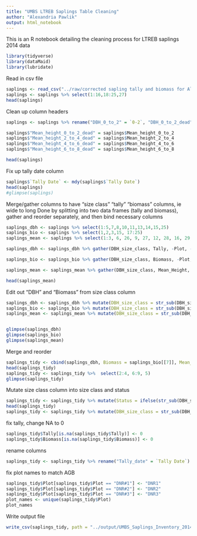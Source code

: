 ```yaml
---
title: "UMBS LTREB Saplings Table Cleaning"
author: "Alexandria Pawlik"
output: html_notebook
---
```


This is an R notebook detailing the cleaning process for LTREB saplings 2014 data

```r
library(tidyverse)
library(dataMaid)
library(lubridate)
```

Read in csv file
```r
saplings <- read_csv("../raw/corrected sapling tally and biomass for Alina.csv")
saplings <- saplings %>% select(1:16,18:25,27)
head(saplings)
```


Clean up column headers
```r
saplings <- saplings %>% rename("DBH_0_to_2" = `0-2`, "DBH_0_to_2_dead" = `0-2, Dead`, "DBH_2_to_4" = `2-4`, "DBH_2_to_4_dead" = `2-4, dead`, "DBH_4_to_6" = `4-6`, "DBH_4_to_6_dead" = `4-6, dead`, "DBH_6_to_8" = `6-8`, "DBH_6_to_8_dead" = `6-8, dead`, "Biomass_0_to_2" = `Biomass 0-2`, "Biomass_0_to_2_dead" = `Biomass 0-2, dead`, "Biomass_2_to_4" = `Biomass 2-4`, "Biomass_2_to_4_dead" = `Biomass 2-4, dead`, "Biomass_4_to_6" = `Biomass 4-6`, "Biomass_4_to_6_dead" = `Biomass 4-6, dead`, "Biomass_6_to_8" = `Biomass 6-8`, "Biomass_6_to_8_dead" = `Biomass 6-8, dead`, "Mean_height_0_to_2" =`0-2 Mean Height`, "Mean_height_2_to_4" =`2-4 Mean Height`, "Mean_height_4_to_6" =`4-6 Mean Height`, "Mean_height_6_to_8" =`6-8 Mean Height`)

saplings$"Mean_height_0_to_2_dead" = saplings$Mean_height_0_to_2
saplings$"Mean_height_2_to_4_dead" = saplings$Mean_height_2_to_4
saplings$"Mean_height_4_to_6_dead" = saplings$Mean_height_4_to_6
saplings$"Mean_height_6_to_8_dead" = saplings$Mean_height_6_to_8

head(saplings)
```

Fix up tally date column
```r
saplings$`Tally Date` <- mdy(saplings$`Tally Date`)
head(saplings)
#glimpse(saplings)
```



Merge/gather columns to have "size class" "tally" "biomass" columns, ie wide to long
Done by splitting into two data frames (tally and biomass), gather and reorder separately, and then bind necessary columns

```r
saplings_dbh <- saplings %>% select(1:5,7,8,10,11,13,14,15,25)
saplings_bio <- saplings %>% select(1,2,3,15, 17:25)
saplings_mean <- saplings %>% select(1:3, 6, 26, 9, 27, 12, 28, 16, 29, 15, 25)

saplings_dbh <- saplings_dbh %>% gather(DBH_size_class, Tally, -Plot, -Species, -`Tally Date`, -`Total Biomass (kg)`, -Index) %>% arrange(Index)

saplings_bio <- saplings_bio %>% gather(DBH_size_class, Biomass, -Plot, -Species, -`Tally Date`, -`Total Biomass (kg)`, -Index) %>% arrange(Index)

saplings_mean <- saplings_mean %>% gather(DBH_size_class, Mean_Height, -Plot, -Species, -`Tally Date`, -`Total Biomass (kg)`, -Index) %>% arrange(Index)

head(saplings_mean)
```

Edit out "DBH" and "Biomass" from size class column
```r
saplings_dbh <- saplings_dbh %>% mutate(DBH_size_class = str_sub(DBH_size_class, 5, -1))
saplings_bio <- saplings_bio %>% mutate(DBH_size_class = str_sub(DBH_size_class, 9, -1))
saplings_mean <- saplings_mean %>% mutate(DBH_size_class = str_sub(DBH_size_class, 13, -1))


glimpse(saplings_dbh)
glimpse(saplings_bio)
glimpse(saplings_mean)
```

Merge and reorder
```r
saplings_tidy <- cbind(saplings_dbh, Biomass = saplings_bio[[7]], Mean_height = saplings_mean[[7]])
head(saplings_tidy)
saplings_tidy <- saplings_tidy %>%  select(2:4, 6:9, 5)
glimpse(saplings_tidy)
```

Mutate size class column into size class and status
```r
saplings_tidy <- saplings_tidy %>% mutate(Status = ifelse(str_sub(DBH_size_class, -1, -1) =="d", "Dead", "Alive"))
head(saplings_tidy)
saplings_tidy <- saplings_tidy %>% mutate(DBH_size_class = str_sub(DBH_size_class, 1, 6)) %>% select(1:4, 9, 5:7)

```

fix tally, change NA to 0
```r
saplings_tidy$Tally[is.na(saplings_tidy$Tally)] <- 0
saplings_tidy$Biomass[is.na(saplings_tidy$Biomass)] <- 0
```

rename columns
```r
saplings_tidy <- saplings_tidy %>% rename("Tally_date" = `Tally Date`) %>% select(1:7)
```

fix plot names to match AGB
```r
saplings_tidy$Plot[saplings_tidy$Plot == "DNR#1"] <- "DNR1"
saplings_tidy$Plot[saplings_tidy$Plot == "DNR#2"] <- "DNR2"
saplings_tidy$Plot[saplings_tidy$Plot == "DNR#3"] <- "DNR3"
plot_names <- unique(saplings_tidy$Plot)
plot_names
```



Write output file
```r
write_csv(saplings_tidy, path = "../output/UMBS_Saplings_Inventory_2014_tidy.csv")
```




